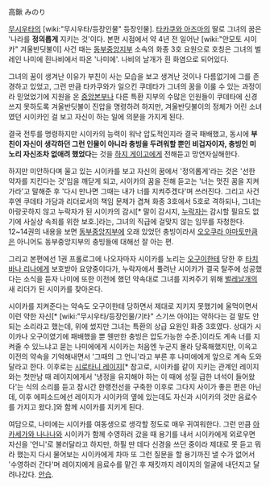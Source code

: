 高鍬 みのり

[[무시우타]]의 [wiki:"무시우타/등장인물" 등장인물]. [[타카쿠와 아즈마]]의 딸로 그녀의 꿈은 '나라를 '''정의롭게''' 지키는 것'이다. 본편 시점에서 약 4년 전 일어난 [wiki:"안모토 시이카" 겨울반딧불이] 사건 때는 [[동부중앙지부]] 소속의 화종 3호 요원으로 호칭은 그녀의 벌레인 나미에 흰나비에서 따온 '나미에'. 나비의 날개가 흰 화염으로 되어있다. 

그녀의 꿈이 생겨난 이유가 부친이 사는 모습을 보고 생겨난 것이나 다름없기에 그를 존경하고 있었고, 그런 만큼 타카쿠와가 일으킨 쿠데타가 그녀의 꿈을 이룰 수 있는 과정이라 믿었었기에 지원을 온 [[중앙본부]]나 다른 특환 지부의 수많은 인원들이 쿠데타에 신경쓰지 못하도록 겨울반딧불이 진압을 명령하려 하지만, 겨울반딧불이의 정체가 어린 소녀였던 시이카인 걸 보고 자신이 하는 일에 의문을 가지게 된다. 

결국 전투를 명령하지만 시이카의 능력이 워낙 압도적인지라 결국 패배했고, 동시에 '''부친이 자신이 생각하던 그런 인물이 아니라 충빙을 두려워할 뿐인 비겁자이자, 충빙인 미노리 자신조차 없애려 했었다'''는 것을 [[하지 게이고]]에게 전해듣고 망연자실해한다. 

하지만 미안하다며 울고 있는 시이카를 보고 자신의 꿈에서 '정의롭게'라는 것은 '선한 약자를 지킨다는 것'임을 깨닫게 되고, 시이카의 꿈을 전해 듣고는 '너는 멋진 꿈을 지켜가라'고 말해준 후 '다시 만나면 그때는 내가 너를 지켜주겠다'며 쓰러진다. 그리고 사건 후엔 쿠데타 가담과 리더로서의 책임 문제가 겹쳐 화종 3호에서 5호로 격하되나, 그녀는 아랑곳하지 않고 누락자가 된 시이카의 감시[* 말이 감시지, [[누락자]]는 감시할 필요도 없기에 사실상 속죄를 위한 보호.]라는, 그녀의 직급에 걸맞지 않는 임무를 자청한다. 12~14권의 내용을 보면 [[동부중앙지부]]에 오래 있었던 충빙이라서 [[오오쿠라 야마토]]만큼은 아니어도 동부중앙지부의 충빙들에 대해선 잘 아는 편.

그리고 본편에선 1권 프롤로그에 나오자마자 시이카를 노리는 [[오구이]]한테 당한 후 [[타치바나 리나]]에게 보호받아 요양중이다가, 누락자에서 풀려난 시이카가 결국 탈주에 성공했다는 소식을 듣자 나미에 또한 이전에 했던 약속대로 그녀를 지켜주기 위해 [[벌레날개]]의 새 리더가 된 시이카를 찾아온다. 

시이카를 지켜준다는 약속도 오구이한테 당하면서 제대로 지키지 못했기에 울먹이면서 이런 약한 자신[* [wiki:"무시우타/등장인물/기타" 스기쓰 아야]는 약하다는 걸 말도 안 되는 소리라고 했는데, 위에 썼지만 그녀는 특환의 상급 요원인 화종 3호였다. 상대가 시이카나 오구이였기에 패배했을 뿐 웬만한 충빙은 압도가능한 수준.]이라도 계속 너를 지켜줄 수 있느냐고 묻는 나미에에게 시이카는 처음엔 누군지 몰라 당혹해했지만, 이윽고 이전의 약속을 기억해내면서 '그때의 그 언니'라고 부른 후 나미에에게 앞으로 계속 도와달라고 한다. 이후로는 [[시로타니 레이지]][* 참고로, 시이카를 같이 지키는 관계인 레이지와는 첫만남 때 레이지에게서 '냉정을 유지해야 하는 이 때에 성질 급한 녀석이 들어왔다'는 식의 소리를 듣고 잠시간 한랭전선을 구축한 이후로 그다지 사이가 좋은 편은 아닌데, 이후 에피소드에선 레이지가 시이카의 옆에 있는데도 자신과 시이카의 것만 음료수를 가지고 왔다.]와 함께 시이카를 지키게 된다.

여담으로, 나미에는 시이카를 여동생으로 생각할 정도로 매우 귀여워한다. 그런 만큼 [[아카세가와 나나나]]와 시이카가 함께 수영하러 갔을 때 용기를 내서 시이카에게 외로우면 자신을 '언니'로 불러달라고 하지만, 하필 딴 데다 신경을 쓰던 중이라 제대로 못 듣고 뭐라 했는지 다시 물어보는 시이카에게 차마 또 그런 질문을 할 용기까진 낼 수가 없어서 '수영하러 간다'며 레이지에게 음료수를 맡긴 후 재킷까지 레이지의 얼굴에 내던지고 달려나갔다. [[안습]].
